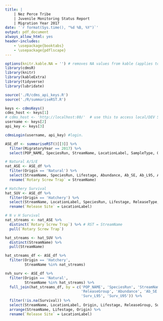 ```yaml
---
title: |
    | Nez Perce Tribe
    | Juvenile Monitoring Status Report
    | Migration Year 2017
date: '`r format(Sys.time(), "%d %B, %Y")`'
output: pdf_document
always_allow_html: yes
header-includes:
    - \usepackage{booktabs}
    - \usepackage{pdflscape} 
---
```

```r
options(knitr.kable.NA = '') # removes NA values from kable (applies to all)
library(cdmsR)
library(knitr)
library(kableExtra) 
library(tidyverse)
library(lubridate)

source('./R/cdms_api_keys.R')
source('./R/summariseRST.R')
```

```r
keys <- cdmsKeys()
cdms_host <- keys[1]
# cdms_host <- 'http://localhost:80/'  # use this to access local/DEV SQL server
username <- keys[2]
api_key <- keys[3]

cdmsLogin(username, api_key) #login.
```

```r
ASE_df <- summariseRST()[[3]] %>%
  filter(MigratoryYear == 2017) %>%
  select(POP_NAME, SpeciesRun, StreamName, LocationLabel, SampleType, Origin, BroodYear, MigratoryYear, Year, Lifestage, Abundance, Ab_SE, Ab_L95, Ab_U95, ReleaseType, ReleaseGroup, AdClipped, SurvivalTo, Survival, Surv_SE, Surv_L95, Surv_U95, Equivalents)

# Natural A/S/E
nat_ASE <- ASE_df %>%
  filter(Origin == 'Natural') %>%
  select(StreamName, SpeciesRun, Lifestage, Abundance, Ab_SE, Ab_L95, Ab_U95, Survival, Surv_SE, Surv_L95, Surv_U95, Equivalents) %>%
  rename(`Rotary Screw Trap` = StreamName)

# Hatchery Survival
hat_SUV <- ASE_df %>%
  filter(Origin == 'Hatchery') %>%
  select(StreamName, LocationLabel, SpeciesRun, Lifestage, ReleaseType, Survival, Surv_SE, Surv_L95, Surv_U95) %>%
  rename(`Release Site` = LocationLabel)

# N v H Survival
nat_streams <- nat_ASE %>%
  distinct(`Rotary Screw Trap`) %>% # RST = StreamName
  pull(`Rotary Screw Trap`)

hat_streams <- hat_SUV %>%
  distinct(StreamName) %>%
  pull(StreamName)

hat_streams_df <- ASE_df %>%
  filter(Origin == 'Hatchery',
         StreamName %in% nat_streams)

nvh_surv <- ASE_df %>%
  filter(Origin == 'Natural', 
         StreamName %in% hat_streams) %>%
  full_join(hat_streams_df, by = c('POP_NAME', 'SpeciesRun', 'StreamName', 'LocationLabel', 'Lifestage', 'Origin', 'BroodYear', 'MigratoryYear',
                                   'ReleaseGroup', 'Abundance', 'Ab_SE', 'Ab_L95', 'Ab_U95', 'SurvivalTo', 'Survival', 'Surv_SE', 
                                   'Surv_L95', 'Surv_U95')) %>%
  filter(!is.na(Survival)) %>%
  select(StreamName, LocationLabel, Origin, Lifestage, ReleaseGroup, Survival, Surv_SE, Surv_L95, Surv_U95) %>%
  arrange(StreamName, Lifestage, Origin) %>%
  rename(`Release Site` = LocationLabel)

```


\begin{figure}[h]
  \begin{center}
    \includegraphics{www/NPT.png}
  \end{center}
\end{figure}

\begin{center}

{\large Prepared by:}

{\Large Tyler Stright

\vfill

Nez Perce Tribe\\
Department of Fisheries Resource Management\\
Fisheries Research Division\\
Lapwai, ID 83540\\
}

{\vspace{5mm}}

\end{center}

\newpage

\begin{landscape}

```r
kable(nat_ASE, caption = 'Migratory year 2017 abundance, survival to Lower Granite Dam, and smolt equivalent estimates for natural origin fish interrogated at Rotary Screw Traps maintained by the Nez Perce Tribe Department of Fisheries Resource Management.', booktabs = TRUE) %>%
  kable_styling(latex_options = 'scale_down') %>%
  add_footnote(label = 'Blank fields indicate missing data.')
```

```r
kable(hat_SUV, caption = 'Migratory year 2017 survival estimates to Lower Granite Dam for hatchery origin fish released by the Nez Perce Tribe Department of Fisheries Resource Management.', booktabs = TRUE) %>%
  kable_styling(latex_options = 'scale_down') %>%
  add_footnote(label = 'Blank fields indicate missing data.')
```

```r
kable(nvh_surv, caption = 'Survival estimates to Lower Granite Dam in Migration Year 2017 for hatchery and natural origin Spring/Summer Chinook salmon.', booktabs = TRUE) %>%
  kable_styling(latex_options = 'scale_down') %>%
  add_footnote(label = 'Blank fields indicate missing data.')
```

\end{landscape}